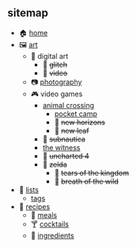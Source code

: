 ## sitemap

<section className="content">

- 🏠 [home](/)
- 🖼️ [art](/art)
  - 📀 digital art
    - 🚧 ~~glitch~~
    - 🚧 ~~video~~
  - 📷 [photography](/photography)
  - 🎮 video games
    - [animal crossing](/animal-crossing)
      - [pocket camp](/animal-crossing/pocket-camp)
      - 🚧 ~~new horizons~~
      - 🚧 ~~new leaf~~
    - 🚧 ~~subnautica~~
    - [the witness](/the-witness)
    - 🚧 ~~uncharted 4~~
    - 🚧 ~~zelda~~
      - 🚧 ~~tears of the kingdom~~
      - 🚧 ~~breath of the wild~~
- 📝 [lists](/lists)
  - [tags](/lists/tags)
- 🍙 [recipes](/recipes)
  - 🍱 [meals](/recipes/meals)
  - 🍸 [cocktails](/recipes/cocktails)
  - 🛒 [ingredients](/recipes/ingredients)

</section>
